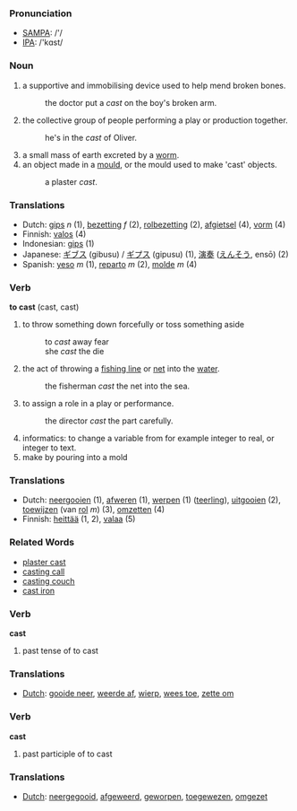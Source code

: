=== Pronunciation ===
*[[w:SAMPA|SAMPA]]: /'/
*[[w:IPA|IPA]]: /'kɑst/

=== Noun ===
#a supportive and immobilising device used to help mend broken bones.
#:the doctor put a ''cast'' on the boy's broken arm.
#the collective group of people performing a play or production together.
#:he's in the ''cast'' of Oliver.
#a small mass of earth excreted by a [[worm]].
#an object made in a [[mould]], or the mould used to make 'cast' objects.
#:a plaster ''cast''.

=== Translations ===
*Dutch: [[gips]] ''n'' (1), [[bezetting]] ''f'' (2), [[rolbezetting]] (2), [[afgietsel]] (4), [[vorm]] (4)
*Finnish: [[valos]] (4)
*Indonesian: [[gips]] (1)
*Japanese: [[ギブス]] (gibusu) / [[ギプス]] (gipusu) (1), [[演奏]] ([[えんそう]], ensō) (2)
*Spanish: [[yeso]] ''m'' (1), [[reparto]] ''m'' (2), [[molde]] ''m'' (4)

=== Verb ===

'''to cast''' (cast, cast)

#to throw something down forcefully or toss something aside
#:to ''cast'' away fear
#:she ''cast'' the die
#the act of throwing a [[fishing line]] or [[net]] into the [[water]].
#:the fisherman ''cast'' the net into the sea.
#to assign a role in a play or performance.
#:the director ''cast'' the part carefully.
#informatics: to change a variable from for example integer to real, or integer to text.
#make by pouring into a mold

=== Translations ===
*Dutch: [[neergooien]] (1), [[afweren]] (1), [[werpen]] (1) ([[teerling]]), [[uitgooien]] (2), [[toewijzen]] (van [[rol]] ''m'') (3), [[omzetten]] (4)
*Finnish: [[heittää]] (1, 2), [[valaa]] (5)

===Related Words===
*[[plaster cast]]
*[[casting call]]
*[[casting couch]]
*[[cast iron]]

=== Verb ===

'''cast'''

# past tense of to cast

=== Translations ===
*[[Dutch]]: [[gooide neer]], [[weerde af]], [[wierp]], [[wees toe]], [[zette om]]

=== Verb ===

'''cast'''

# past participle of to cast

=== Translations ===
*[[Dutch]]: [[neergegooid]], [[afgeweerd]], [[geworpen]], [[toegewezen]], [[omgezet]]
